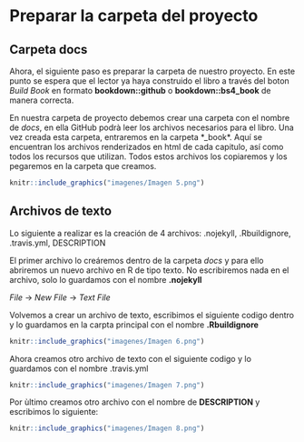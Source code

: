 # Preparar la carpeta del proyecto {-}

## Carpeta docs {-}

Ahora, el siguiente paso es preparar la carpeta de nuestro proyecto. En este punto se espera que el lector ya haya construido el libro a través del boton *Build Book* en formato **bookdown::github** o **bookdown::bs4_book** de manera correcta.

En nuestra carpeta de proyecto debemos crear una carpeta con el nombre de *docs*, en ella GitHub podrà leer los archivos necesarios para el libro. Una vez creada esta carpeta, entraremos en la carpeta *_book*. Aquí se encuentran los archivos renderizados en html de cada capitulo, así como todos los recursos que utilizan. Todos estos archivos los copiaremos y los pegaremos en la carpeta que creamos.

```r
knitr::include_graphics("imagenes/Imagen 5.png")
```

## Archivos de texto {-}

Lo siguiente a realizar es la creación de 4 archivos: .nojekyll, .Rbuildignore, .travis.yml, DESCRIPTION

El primer archivo lo creáremos dentro de la carpeta *docs* y para ello abriremos un nuevo archivo en R de tipo texto. No escribiremos nada en el archivo, solo lo guardamos con el nombre **.nojekyll**

*File* -> *New File* -> *Text File*

Volvemos a crear un archivo de texto, escribimos el siguiente codigo dentro y lo guardamos en la carpta principal con el nombre **.Rbuildignore**

```r
knitr::include_graphics("imagenes/Imagen 6.png")
```

Ahora creamos otro archivo de texto con el siguiente codigo y lo guardamos con el nombre .travis.yml

```r
knitr::include_graphics("imagenes/Imagen 7.png")
```
   
Por ùltimo creamos otro archivo con el nombre de **DESCRIPTION** y escribimos lo siguiente:

```r
knitr::include_graphics("imagenes/Imagen 8.png")
```
